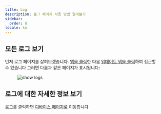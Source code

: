 ```yaml
---
title: Log
description: 로그 페이지 사용 방법 알아보기
sidebar:
  order: 8
locale: ko
---
```


## 모든 로그 보기
먼저 로그 페이지를 살펴보겠습니다. [앱을 클릭](/docs/webapp/main-page)한 다음 [업데이트 탭을 클릭](/docs/webapp/main-app-page)하여 접근할 수 있습니다
그러면 다음과 같은 페이지가 표시됩니다:

<figure><img style="margin-left: auto; margin-right: auto" src="/logswebp" alt="show logs" /><figcaption></figcaption></figure>

## 로그에 대한 자세한 정보 보기

로그를 클릭하면 [디바이스 페이지](/docs/webapp/devices/)로 이동합니다
